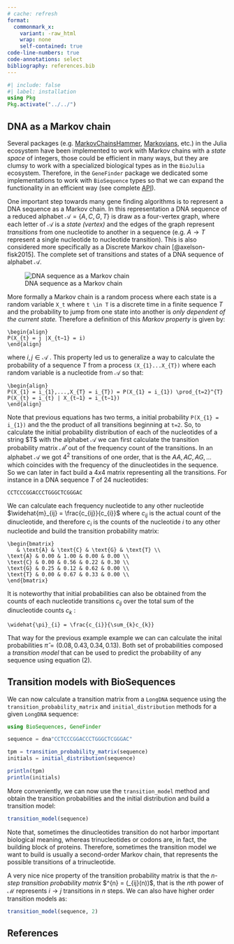 ```yaml
---
# cache: refresh
format: 
  commonmark_x:
    variant: -raw_html
    wrap: none
    self-contained: true
code-line-numbers: true
code-annotations: select
bibliography: references.bib
---
```


```julia
#| include: false
#| label: installation
using Pkg
Pkg.activate("../../")
```

## DNA as a Markov chain

Several packages (e.g. [MarkovChainsHammer](), [Markovians](), etc.) in the Julia ecosystem have been implemented to work with Markov chains with a *state space* of integers, those could be efficient in many ways, but they are clumsy to work with a specialized biological types as in the `BioJulia` ecosystem. Therefore, in the `GeneFinder` package we dedicated some implementations to work with `BioSequence` types so that we can expand the functionality in an efficient way (see complete [API]()).

One important step towards many gene finding algorithms is to represent a DNA sequence as a Markov chain. In this representation a DNA sequence of a reduced alphabet $\mathscr{A} = \{A, C, G, T\}$ is draw as a four-vertex graph, where each letter of $\mathscr{A}$ is a *state (vertex)* and the edges of the graph represent *transitions* from one nucleotide to another in a sequence (e.g. $A \rightarrow T$ represent a single nucleotide to nucleotide transition). This is also considered more specifically as a Discrete Markov chain [@axelson-fisk2015]. The complete set of transitions and states of a DNA sequence of alphabet $\mathscr{A}$.

![DNA sequence as a Markov chain](../assets/nucleotide-markov-chain.png)

More formally a Markov chain is a random process where each state is a random variable `X_t` where `t \in T` is a discrete time in a finite sequence $T$ and the probability to jump from one state into another is *only dependent of the current state.* Therefore a definition of this *Markov property* is given by:

``` math
\begin{align}
P(X_{t} = j |X_{t−1} = i)
\end{align}
```

where $i,j \in \mathscr{A}$ . This property led us to generalize a way to calculate the probability of a sequence $T$ from a process `(X_{1}...X_{T})` where each random variable is a nucleotide from $\mathscr{A}$ so that:

``` math
\begin{align}
P(X_{1} = i_{1},...,X_{T} = i_{T}) = P(X_{1} = i_{1}) \prod_{t=2}^{T} P(X_{t} = i_{t} | X_{t−1} = i_{t−1})
\end{align}
```

Note that previous equations has two terms, a initial probability `P(X_{1} = i_{1})` and the the product of all transitions beginning at `t=2`. So, to calculate the initial probability distribution of each of the nucleotides of a string \$T\$ with the alphabet $\mathscr{A}$ we can first calculate the transition probability matrix $\mathscr{\widehat{M}}$ out of the frequency count of the transitions. In an alphabet $\mathscr{A}$ we got $4^2$ transitions of one order, that is the ${AA, AC, AG,...}$ which coincides with the frequency of the dinucleotides in the sequence. So we can later in fact build a $4x4$ matrix representing all the transitions. For instance in a DNA sequence $T$ of $24$ nucleotides:\

```math
CCTCCCGGACCCTGGGCTCGGGAC
```

We can calculate each frequency nucleotide to any other nucleotide $\widehat{m}_{ij} = \frac{c_{ij}}{c_{i}}$ where $c_{ij}$ is the actual count of the dinucleotide, and therefore $c_{i}$ is the counts of the nucleotide $i$ to any other nucleotide and build the transition probability matrix:

```math
\begin{bmatrix}
   & \text{A} & \text{C} & \text{G} & \text{T} \\
\text{A} & 0.00 & 1.00 & 0.00 & 0.00 \\
\text{C} & 0.00 & 0.56 & 0.22 & 0.30 \\
\text{G} & 0.25 & 0.12 & 0.62 & 0.00 \\
\text{T} & 0.00 & 0.67 & 0.33 & 0.00 \\
\end{bmatrix}
```

It is noteworthy that initial probabilities can also be obtained from the counts of each nucleotide transitions $c_{ij}$ over the total sum of the dinucleotide counts $c_{k}$ :

```math
\widehat{\pi}_{i} = \frac{c_{i}}{\sum_{k}c_{k}}
```

That way for the previous example example we can can calculate the inital probabilities $\widehat{\pi} = (0.08, 0.43, 0.34, 0.13)$. Both set of probabilities composed a *transition model* that can be used to predict the probability of any sequence using equation (2).

##  Transition models with BioSequences

We can now calculate a transition matrix from a `LongDNA` sequence using the `transition_probability_matrix` and `initial_distribution` methods for a given `LongDNA` sequence:\

```julia
using BioSequences, GeneFinder

sequence = dna"CCTCCCGGACCCTGGGCTCGGGAC"

tpm = transition_probability_matrix(sequence)
initials = initial_distribution(sequence)

println(tpm)
println(initials)
```

More conveniently, we can now use the `transition_model` method and obtain the transition probabilities and the initial distribution and build a transition model:

```julia
transition_model(sequence)
```

Note that, sometimes the dinucleotides transition do not harbor important biological meaning, whereas trinucleotides or codons are, in fact, the building block of proteins. Therefore, sometimes the transition model we want to build is usually a second-order Markov chain, that represents the possible transitions of a trinucleotide.

A very nice nice property of the transition probability matrix is that the *n-step transition probability matrix* $\mathscr{M}^{n} = (\mathscr{m}_{ij}(n))\$, that is the $n$th power of $\mathscr{M}$ represents $i \rightarrow j$ transitions in $n$ steps. We can also have higher order transition models as:

```julia
transition_model(sequence, 2)
```

## References